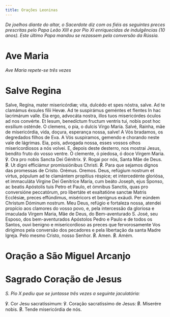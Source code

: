 ```yaml
---
title: Orações Leoninas
---
```


<em>
  De joelhos diante do altar, o Sacerdote diz com os fiéis as seguintes preces
  prescritas pelo Papa Leão XIII e por Pio XI enriquecidas de indulgências (10
  anos). Este último Papa mandou se rezassem pela conversão da Rússia.
</em>


# Ave Maria

<em>Ave Maria repete-se três vezes</em>

<AveMaria />

# Salve Regina

<div class="grid grid-cols-2 gap-5">
  <span class="text-justify">
    Salve, Regína, mater misericórdiæ; vita, dulcédo et spes nóstra, salve. Ad
    te clamámus éxsules fílii Hevæ. Ad te suspirámus geméntes et flentes In hac
    lacrimárum valle. Eia ergo, advocáta nostra, illos tuos misericórdes óculos
    ad nos convérte. Et Iesum, benedíctum fructum ventris tui, nobis post hoc
    exsílium osténde. O clemens, o pia, o dulcis Virgo María.
  </span>
  <span class="text-justify">
    Salvé, Rainha, mãe de misericórdia, vida, doçura, esperança nossa, salve! A
    Vós bradamos, os degredados filhos de Eva. A Vós suspiramos, gemendo e
    chorando neste vale de lágrimas. Eia, pois, advogada nossa, esses vossos
    olhos misericordiosos a nós volvei. E, depois deste desterro, nos mostrai
    Jesus, bendito fruto do vosso ventre. Ó clemente, ó piedosa, ó doce Virgem
    Maria.
  </span>
  <span class="text-justify">℣. Ora pro nobis Sancta Dei Génitrix.</span>
  <span class="text-justify">℣. Rogai por nós, Santa Mãe de Deus.</span>
  <span class="text-justify">
    <span class="text-red-500">℟.</span> Ut digni efficiámur promissiónibus
    Christi.
  </span>
  <span class="text-justify">
    <span class="text-red-500">℟.</span> Para que sejamos dignos das promessas
    de Cristo.
  </span>
  <span class="text-red-500 text-center">Orémus.</span>
  <span class="text-red-500 text-center">Oremos.</span>
  <span class="text-justify">
    Deus, refúgium nostrum et virtus, pópulum ad te clamántem propítius réspice;
    et intercedénte gloriósa, et immaculáta Vírgine Dei Genitríce María, cum
    beáto Joseph, ejus Sponso, ac beatis Apóstolis tuis Petro et Paulo, et
    ómnibus Sanctis, quas pro conversióne peccatórum, pro libertáte et
    exaltatióne sanctæ Matris Ecclésiæ, preces effúndimus, miséricors et
    benígnus exáudi. Per eúndem Christum Dóminum nostrum.
  </span>
  <span class="text-justify">
    Meu Deus, refúgio e fortaleza nossa, atendei propício aos clamores do vosso
    povo, e, pela intercessão da gloriosa e imaculada Virgem Maria, Mãe de Deus,
    do Bem-aventurado S. José, seu Esposo, dos bem-aventurados Apóstolos Pedro e
    Paulo e de todos os Santos, ouvi benigno e misericordioso as preces que
    fervorosamente Vos dirigimos pela conversão dos pecadores e pela libertação
    da santa Madre Igreja. Pelo mesmo Cristo, nosso Senhor.
  </span>
  <span class="text-justify">
    <span class="text-red-500">℟.</span> Amen.
  </span>
  <span class="text-justify">
    <span class="text-red-500">℟.</span> Amém.
  </span>
</div>


# Oração a São Miguel Arcanjo

<SaoMiguel />

# Sagrado Coração de Jesus

<em>S. Pio X pediu que se juntasse três vezes a seguinte jaculatória:</em>

<div class="grid grid-cols-2 gap-5">
  <span class="text-justify">℣. Cor Jesu sacratíssimum:</span>
  <span class="text-justify">℣. Coração sacratíssimo de Jesus:</span>
  <span class="text-justify">
    <span class="text-red-500">℟.</span> Miserére nobis.
  </span>
  <span class="text-justify">
    <span class="text-red-500">℟.</span> Tende misericórdia de nós.
  </span>
</div>
